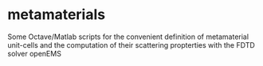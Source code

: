 # metamaterials
Some Octave/Matlab scripts for the convenient definition of 
metamaterial unit-cells and the computation of their scattering
propterties with the FDTD solver openEMS
